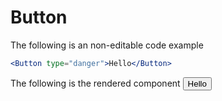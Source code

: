 


# Button

The following is an non-editable code example
```jsx
<Button type="danger">Hello</Button>
```

The following is the rendered component
<Playground component={Button}>
  <Button>Hello</Button>
</Playground>
